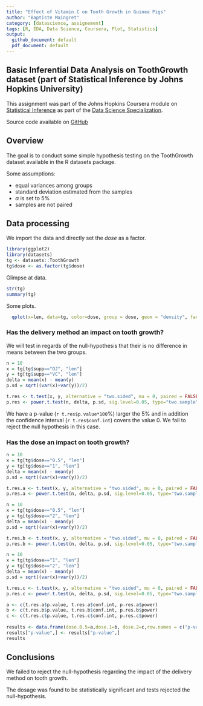 ```yaml
---
title: "Effect of Vitamin C on Tooth Growth in Guinea Pigs"
author: "Baptiste Maingret"
category: [datascience, assignement]
tags: [R, EDA, Data Science, Coursera, Plot, Statistics]
output: 
  github_document: default
  pdf_document: default
---
```




## Basic Inferential Data Analysis on ToothGrowth dataset (part of Statistical Inference by Johns Hopkins University)

This assignment was part of the Johns Hopkins Coursera module on
[Statistical Inference](https://www.coursera.org/learn/statistical-inference) as part
of the [Data Science
Specialization](https://www.coursera.org/specializations/jhu-data-science).

<!--more-->

Source code available on [GitHub](https://github.com/bmaingret/eda-storm-data)

## Overview

The goal is to conduct some simple hypothesis testing on the ToothGrowth dataset available in the R datasets package.

Some assumptions:

  * equal variances among groups
  * standard deviation estimated from the samples
  * $\alpha$ is set to 5%
  * samples are not paired

## Data processing

We import the data and directly set the *dose* as a factor.
```r
library(ggplot2)
library(datasets)
tg <- datasets::ToothGrowth
tg$dose <- as.factor(tg$dose)
```


Glimpse at data.
```r
str(tg)
summary(tg)
```

Some plots.

```r
  qplot(x=len, data=tg, color=dose, group = dose, geom = "density", facets = dose ~ supp)
```

### Has the delivery method an impact on tooth growth?

We will test in regards of the null-hypothesis that their is no difference in means between the two groups.

```r
n = 10
x = tg[tg$supp=="OJ", "len"]
y = tg[tg$supp=="VC", "len"]
delta = mean(x) - mean(y)
p.sd = sqrt((var(x)+var(y))/2)

t.res <- t.test(x, y, alternative = "two.sided", mu = 0, paired = FALSE, var.equal = TRUE)
p.res <- power.t.test(n, delta, p.sd, sig.level=0.05, type="two.sample", alternative="two.sided")
```

We have a p-value (`r t.res$p.value*100`%) larger the 5% and in addition the confidence interval (`r t.res$conf.int`) covers the value 0. We fail to reject the null hypothesis in this case.

### Has the dose an impact on tooth growth?

```r
n = 10
x = tg[tg$dose=="0.5", "len"]
y = tg[tg$dose=="1", "len"]
delta = mean(x) - mean(y)
p.sd = sqrt((var(x)+var(y))/2)

t.res.a <- t.test(x, y, alternative = "two.sided", mu = 0, paired = FALSE, var.equal = TRUE)
p.res.a <- power.t.test(n, delta, p.sd, sig.level=0.05, type="two.sample", alternative="two.sided")
```


```r
n = 10
x = tg[tg$dose=="0.5", "len"]
y = tg[tg$dose=="2", "len"]
delta = mean(x) - mean(y)
p.sd = sqrt((var(x)+var(y))/2)

t.res.b <- t.test(x, y, alternative = "two.sided", mu = 0, paired = FALSE, var.equal = TRUE)
p.res.b <- power.t.test(n, delta, p.sd, sig.level=0.05, type="two.sample", alternative="two.sided")
```


```r
n = 10
x = tg[tg$dose=="1", "len"]
y = tg[tg$dose=="2", "len"]
delta = mean(x) - mean(y)
p.sd = sqrt((var(x)+var(y))/2)

t.res.c <- t.test(x, y, alternative = "two.sided", mu = 0, paired = FALSE, var.equal = TRUE)
p.res.c <- power.t.test(n, delta, p.sd, sig.level=0.05, type="two.sample", alternative="two.sided")
```
```r
a <- c(t.res.a$p.value, t.res.a$conf.int, p.res.a$power)
b <- c(t.res.b$p.value, t.res.b$conf.int, p.res.b$power)
c <- c(t.res.c$p.value, t.res.c$conf.int, p.res.c$power)
  
results <- data.frame(dose.0.5=a,dose.1=b, dose.2=c,row.names = c("p-value", "conf-interval-low", "conf-interval-up", "power"))
results["p-value",] <- results["p-value",]
results
```


## Conclusions

We failed to reject the null-hypothesis regarding the impact of the delivery method on tooth growth.

The dosage was found to be statistically significant and tests rejected the null-hypothesis.